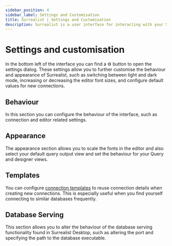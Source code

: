 ```yaml
---
sidebar_position: 4
sidebar_label: Settings and Customisation
title: Surrealist | Settings and Customisation
description: Surrealist is a user interface for interacting with your SurrealDB database visually. It enables you to seamlessly connect to any SurrealDB instance, allowing you to execute queries, explore your tables, design your schemas, and much more.
---
```




#  Settings and customisation

In the bottom left of the interface you can find a ⚙ button to open the settings dialog. These settings allow you to further customise the behaviour and appearance of Surrealist, such as switching between light and dark mode, increasing or decreasing the editor font sizes, and configure default values for new connections.

## Behaviour

In this section you can configure the behaviour of the interface, such as connection and editor related settings.

## Appearance

The appearance section allows you to scale the fonts in the editor and also select your default query output view and set the behaviour for your Query and designer views.

## Templates

You can configure [connection templates](/docs/surrealist/advanced-topics/connection-templates) to reuse connection details when creating new connections. This is especially useful when you find yourself connecting to similar databases frequently.

## Database Serving

This section allows you to alter the behaviour of the database serving functionality found in Surrealist Desktop, such as altering the port and specifying the path to the database executable.